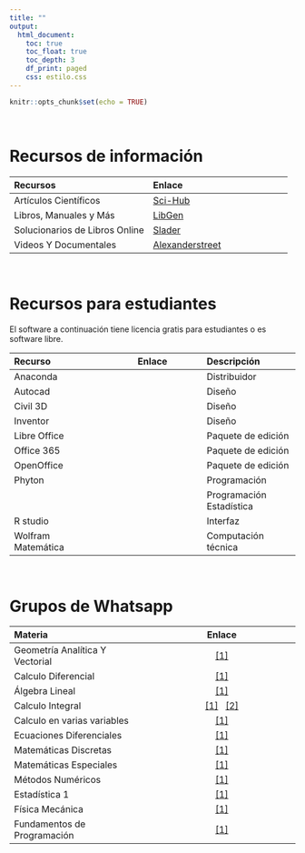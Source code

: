 ```yaml
---
title: ""
output:
  html_document:
    toc: true
    toc_float: true
    toc_depth: 3
    df_print: paged
    css: estilo.css
---
```


```r
knitr::opts_chunk$set(echo = TRUE)
```

<br>

# **Recursos de información**

Recursos        | Enlace        |
:------------- | :------------- |
Artículos Científicos | <a href="https://sci-hub.se/" target="_blank" title="Busque con DOI o link">Sci-Hub</a>|  
Libros, Manuales y Más    | <a href="http://libgen.io/" target="_blank" title="Busque por nombre y/o autor">LibGen</a>|
Solucionarios de Libros Online  | <a href="https://www.slader.com/" target="_blank" title="Busque por nombre y/o autor">Slader</a> |
Videos Y Documentales | <a href="https://video.alexanderstreet.com/wayf?redirect=wayf" target="_blank" title="Regístrese con el correo institucional">Alexanderstreet</a>|


<br>

# **Recursos para estudiantes**

El software a continuación tiene licencia gratis para estudiantes o es software libre.

Recurso        | Enlace        | Descripción
:------------- | :-------------: | :------------- 
Anaconda | <a href="https://www.anaconda.com/distribution/" target="_blank"><i class="fas fa-circle-notch"></i> | Distribuidor  &nbsp; <i class="fab fa-r-project"></i> &nbsp; <i class="fab fa-python"></i>
Autocad | <a href="https://www.autodesk.mx/education/free-software/autocad" target="_blank"  title="Regístrese con el correo institucional"><i class="fas fa-edit"></i></a> | Diseño
Civil 3D | <a href="https://www.autodesk.mx/education/free-software/autocad-civil-3d" target="_blank" title="Regístrese con el correo institucional"><i class="fas fa-screwdriver"></i></a> | Diseño
Inventor | <a href="https://www.autodesk.mx/education/free-software/inventor-professional" target="_blank" title="Regístrese con el correo institucional"><i class="fas fa-wrench"></i></a> | Diseño
Libre Office    | <a href="https://es.libreoffice.org/descarga/libreoffice/" target="_blank"><i class="far fa-file"></i></a> | Paquete de edición 
Office 365     | <a href="https://products.office.com/es/student/office-in-education" target="_blank" title="Ingrese con el correo institucional"><i class="fab fa-windows"></i></a> | Paquete de edición 
OpenOffice    | <a href="https://www.openoffice.org/es/descargar/" target="_blank"><i class="fas fa-folder-open"></i></a> |   Paquete de edición
Phyton &nbsp; <i class="fab fa-python"></i> | <a href="https://www.python.org/downloads/windows/" target="_blank"><i class="fab fa-microsoft"></i></a>   &nbsp;  <a href="https://www.python.org/downloads/mac-osx/" target="_blank"><i class="fab fa-apple"></i></a> &nbsp; <a href="https://www.python.org/downloads/source/" target="_blank"><i class="fab fa-linux"></i></a> | Programación
<i class="fab fa-r-project"></i>  | <a href="https://cran.r-project.org/bin/windows/base/old/" target="_blank"><i class="fab fa-microsoft"></i></a>   &nbsp;  <a href="https://cran.r-project.org/bin/macosx/el-capitan/base/" target="_blank"><i class="fab fa-apple"></i></a> |   Programación Estadística
R studio | <a href="https://www.rstudio.com/products/rstudio/download/#download" target="_blank"><i class="fas fa-registered"></i></a> |  Interfaz &nbsp; <i class="fab fa-r-project"></i>
Wolfram Matemática   | <a href="http://intranetserver.medellin.unal.edu.co/portal/intranet/Wolfram" target="_blank" title="Busque Instrucciones para estudiantes"><i class="fas fa-infinity"></i></a> | Computación técnica

<br>

# **Grupos de Whatsapp** &nbsp; <i class="fab fa-whatsapp"></i>

Materia        | Enlace        | 
:------------- | :-------------: |
Geometría Analítica Y Vectorial| <a href="https://chat.whatsapp.com/BeomdFUAMPL5KkBn6wFjzY" target="_blank">[1]</a>
Calculo Diferencial| <a href="https://chat.whatsapp.com/DO596VRhJjGDT9yCOQDgy8" target="_blank">[1]</a> 
Álgebra Lineal| <a href="https://chat.whatsapp.com/LxIHGXNdqYMDzrJtYzOsMT" target="_blank">[1]</a>
Calculo Integral| <a href="https://chat.whatsapp.com/3nrcHBTLj1B5YgrZBZDGur" target="_blank">[1]</a> &nbsp; <a href="https://chat.whatsapp.com/1HH5VVZxgE2IDG5qGF8rI2" target="_blank">[2]</a>
Calculo en varias variables| <a href="https://chat.whatsapp.com/FPjRrqekanYGe0plqojerS" target="_blank">[1]</a>
Ecuaciones Diferenciales| <a href="https://chat.whatsapp.com/LTkgv2eGxJD5Td1ZyL6UGr" target="_blank">[1]</a>
Matemáticas Discretas| <a href="https://chat.whatsapp.com/8qbcyhOrjbr8Gjf95X30ub" target="_blank">[1]</a>
Matemáticas Especiales| <a href="https://chat.whatsapp.com/HPYYGKobI8bIVc1HjGpsEm" target="_blank">[1]</a>
Métodos Numéricos| <a href="https://chat.whatsapp.com/KJE082zCGUcBzkDLPhX5FI" target="_blank">[1]</a>
Estadística 1| <a href="https://chat.whatsapp.com/invite/L3O4nKEHkjk5bj9YCvCHk1" target="_blank">[1]</a>
Física Mecánica| <a href="https://chat.whatsapp.com/9GdByJq08IKAJtMpoe3wOq" target="_blank">[1]</a>
Fundamentos de Programación| <a href="https://chat.whatsapp.com/712Ull3n68i2NuGQjvRsYA" target="_blank">[1]</a>










